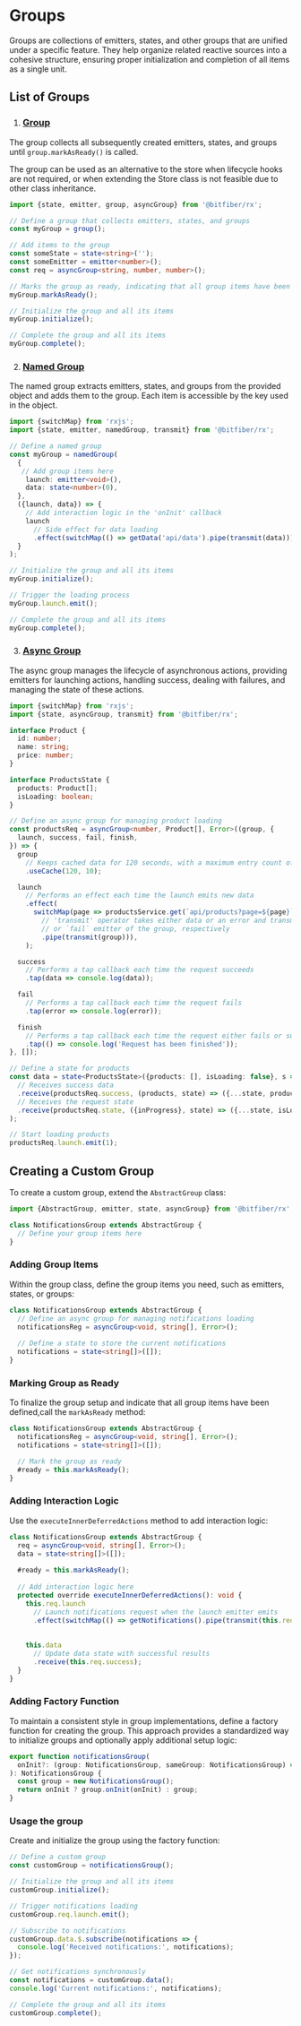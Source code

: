 # Groups

Groups are collections of emitters, states, and other groups that are unified under a specific
feature. They help organize related reactive sources into a cohesive structure, ensuring proper
initialization and completion of all items as a single unit.

## List of Groups

1. ### [Group](/store/reference/groupFn)

The group collects all subsequently created emitters, states, and groups until
`group.markAsReady()` is called.

The group can be used as an alternative to the store when lifecycle hooks are not required, or
when extending the Store class is not feasible due to other class inheritance.

```ts copy
import {state, emitter, group, asyncGroup} from '@bitfiber/rx';

// Define a group that collects emitters, states, and groups
const myGroup = group();

// Add items to the group
const someState = state<string>('');
const someEmitter = emitter<number>();
const req = asyncGroup<string, number, number>();

// Marks the group as ready, indicating that all group items have been defined
myGroup.markAsReady();

// Initialize the group and all its items
myGroup.initialize();

// Complete the group and all its items
myGroup.complete();
```

2. ### [Named Group](/store/reference/namedGroupFn)

The named group extracts emitters, states, and groups from the provided object and adds them to
the group. Each item is accessible by the key used in the object.

```ts copy
import {switchMap} from 'rxjs';
import {state, emitter, namedGroup, transmit} from '@bitfiber/rx';

// Define a named group
const myGroup = namedGroup(
  {
   // Add group items here
    launch: emitter<void>(),
    data: state<number>(0),
  },
  ({launch, data}) => {
    // Add interaction logic in the 'onInit' callback
    launch
      // Side effect for data loading
      .effect(switchMap(() => getData('api/data').pipe(transmit(data))));
  }
);

// Initialize the group and all its items
myGroup.initialize();

// Trigger the loading process
myGroup.launch.emit();

// Complete the group and all its items
myGroup.complete();
```

3. ### [Async Group](/store/reference/asyncGroupFn)

The async group manages the lifecycle of asynchronous actions, providing emitters for launching
actions, handling success, dealing with failures, and managing the state of these actions.

```ts copy
import {switchMap} from 'rxjs';
import {state, asyncGroup, transmit} from '@bitfiber/rx';

interface Product {
  id: number;
  name: string;
  price: number;
}

interface ProductsState {
  products: Product[];
  isLoading: boolean;
}

// Define an async group for managing product loading
const productsReq = asyncGroup<number, Product[], Error>((group, {
  launch, success, fail, finish,
}) => {
  group
    // Keeps cached data for 120 seconds, with a maximum entry count of 10
    .useCache(120, 10);

  launch
    // Performs an effect each time the launch emits new data
    .effect(
      switchMap(page => productsService.get(`api/products?page=${page}`)
        // 'transmit' operator takes either data or an error and transmits it to the `success`
        // or `fail` emitter of the group, respectively
        .pipe(transmit(group))),
    );

  success
    // Performs a tap callback each time the request succeeds
    .tap(data => console.log(data));

  fail
    // Performs a tap callback each time the request fails
    .tap(error => console.log(error));

  finish
    // Performs a tap callback each time the request either fails or succeeds
    .tap(() => console.log('Request has been finished'));
}, []);

// Define a state for products
const data = state<ProductsState>({products: [], isLoading: false}, s => s
  // Receives success data
  .receive(productsReq.success, (products, state) => ({...state, products}))
  // Receives the request state
  .receive(productsReq.state, ({inProgress}, state) => ({...state, isLoading: inProgress}))
);

// Start loading products
productsReq.launch.emit(1);
```

## Creating a Custom Group

To create a custom group, extend the `AbstractGroup` class:

```ts copy
import {AbstractGroup, emitter, state, asyncGroup} from '@bitfiber/rx';

class NotificationsGroup extends AbstractGroup {
  // Define your group items here
}
```

### Adding Group Items

Within the group class, define the group items you need, such as emitters, states, or groups:

```ts copy
class NotificationsGroup extends AbstractGroup {
  // Define an async group for managing notifications loading
  notificationsReg = asyncGroup<void, string[], Error>();
  
  // Define a state to store the current notifications
  notifications = state<string[]>([]);
}
```

### Marking Group as Ready

To finalize the group setup and indicate that all group items have been defined,call
the `markAsReady` method:

```ts copy
class NotificationsGroup extends AbstractGroup {
  notificationsReg = asyncGroup<void, string[], Error>();
  notifications = state<string[]>([]);

  // Mark the group as ready
  #ready = this.markAsReady();
}
```

### Adding Interaction Logic

Use the `executeInnerDeferredActions` method to add interaction logic:

```ts copy
class NotificationsGroup extends AbstractGroup {
  req = asyncGroup<void, string[], Error>();
  data = state<string[]>([]);
  
  #ready = this.markAsReady();
  
  // Add interaction logic here
  protected override executeInnerDeferredActions(): void {
    this.req.launch
      // Launch notifications request when the launch emitter emits
      .effect(switchMap(() => getNotifications().pipe(transmit(this.req))));
    
    
    this.data
      // Update data state with successful results
      .receive(this.req.success);
  }
}
```

### Adding Factory Function

To maintain a consistent style in group implementations, define a factory function for creating
the group. This approach provides a standardized way to initialize groups and optionally apply
additional setup logic:

```ts copy
export function notificationsGroup(
  onInit?: (group: NotificationsGroup, sameGroup: NotificationsGroup) => void,
): NotificationsGroup {
  const group = new NotificationsGroup();
  return onInit ? group.onInit(onInit) : group;
}
```

### Usage the group

Create and initialize the group using the factory function:

```ts copy
// Define a custom group
const customGroup = notificationsGroup();

// Initialize the group and all its items
customGroup.initialize();

// Trigger notifications loading
customGroup.req.launch.emit();

// Subscribe to notifications
customGroup.data.$.subscribe(notifications => {
  console.log('Received notifications:', notifications);
});

// Get notifications synchronously
const notifications = customGroup.data();
console.log('Current notifications:', notifications);

// Complete the group and all its items
customGroup.complete();
```
